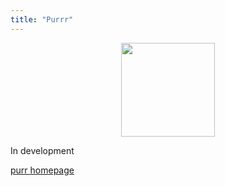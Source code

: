 ```yaml
---
title: "Purrr"
---
```


<center>
![](../images/purrr.png){style="width:150px"}
</center>

In development

[purr homepage](https://purrr.tidyverse.org/)

